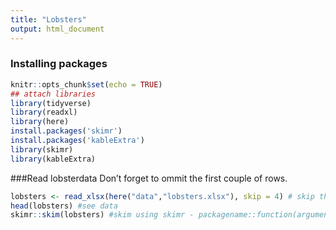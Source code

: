 ```yaml
---
title: "Lobsters"
output: html_document
---
```

### Installing packages
```r
knitr::opts_chunk$set(echo = TRUE)
## attach libraries
library(tidyverse)
library(readxl)
library(here)
install.packages('skimr')
install.packages('kableExtra')
library(skimr)  
library(kableExtra)  
```

###Read lobsterdata
Don't forget to ommit the first couple of rows.
```r
lobsters <- read_xlsx(here("data","lobsters.xlsx"), skip = 4) # skip the first 4 rows
head(lobsters) #see data
skimr::skim(lobsters) #skim using skimr - packagename::function(argument) <- for readability
```